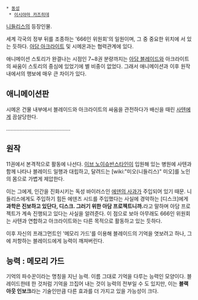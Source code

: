 * [[동성]]
  * [[이시야마 카즈히데]]

[[니들리스]]의 등장인물.

세계 각국의 정부 뒤를 조종하는 '666인 위원회'의 일원이며, 그 중 중요한 위치에 서 있는 듯하다. [[아담 아크라이트]] 및 시메온과는 협력관계에 있다.

애니메이션 스토리가 완결나는 시점인 7~8권 분량까지는 [[아담 블레이드]]와 아크라이트의 싸움이 스토리의 중심에 있었기에 별 비중이 없었다. 그래서 애니메이션과 이후 원작 내에서의 행보에 매우 큰 차이가 있다.

== 애니메이션판 ==
시메온 건물 내부에서 블레이드와 아크라이트의 싸움을 관전하다가 배신을 때린 [[사텐]]에게 끔살당한다.

...........................................

== 원작 ==
11권에서 본격적으로 활동에 나선다. [[이브 노이슈반스타인]]이 입원해 있는 병원에 사텐과 함께 나타나 블레이드 일행과 대립하고, 달려드는 [wiki:"미오(니들리스)" 미오]를 노인의 몸으로 가볍게 제압한다.

이는 그에게, 인간을 진화시키는 독성 바이러스인 [[에덴의 사과]]가 주입되어 있기 때문. 니들리스에게도 주입하기 힘든 에덴즈 시드를 주입했다는 사실에 경악하는 [디스크]에게 '''과학은 진보하고 있단다, 디스크. 그러기 위한 아담 프로젝트니까.'''라고 말하며 아담 프로젝트가 계속 진행되고 있다는 사실을 알려준다.
이 점으로 보아 아무래도 666인 위원회는 사텐과 연합하고 아크라이트와는 다른 목적으로 활동하고 있는 듯하다.

이후 자신의 프래그먼트인 '메모리 가드'를 이용해 블레이드의 기억을 엿보려고 하나, 그에 저항하는 블레이드에게 능력이 깨져버린다.

== 능력 : 메모리 가드 ==
기억의 파수꾼이라는 명칭을 지닌 능력. 이름 그대로 기억을 다루는 능력인 모양이다. 
블레이드한테 한 것처럼 기억을 끄집어 내는 것이 능력의 전부일 수 도 있지만, 이는 '''블랙아웃 인보크'''라는 기술인만큼 다른 효과를 더 가지고 있을 가능성이 크다. 
